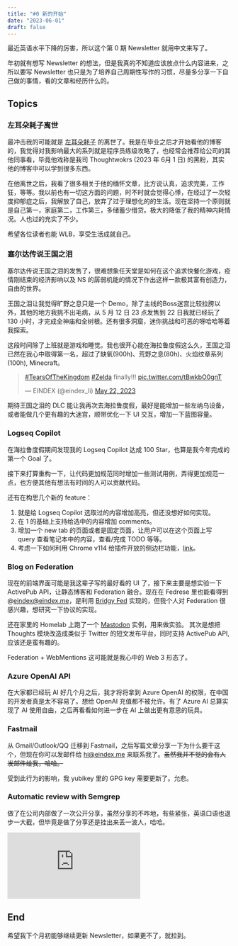 ```yaml
---
title: "#0 新的开始"
date: "2023-06-01"
draft: false
---
```


最近英语水平下降的厉害，所以这个第 0 期 Newsletter 就用中文来写了。

年初就有想写 Newsletter 的想法，但是我真的不知道应该放点什么内容进来，之所以要写 Newsletter 也只是为了培养自己周期性写作的习惯，尽量多分享一下自己做的事情，看的文章和经历什么的。

## Topics

### 左耳朵耗子离世

最冲击我的可能就是 [左耳朵耗子](https://coolshell.cn/) 的离世了。我是在毕业之后才开始看他的博客的，我觉得对我影响最大的系列就是程序员练级攻略了，也经常会推荐给公司的其他同事看，毕竟他戏称是我司 Thoughtwokrs (2023 年 6月 1 日) 的黑粉，其实他的博客中可以学到很多东西。

在他离世之后，我看了很多相关于他的缅怀文章，比方说认真，追求完美，工作狂，等等。我以前也有一切这方面的问题，时不时就会觉得心悸，在经过了一次轻度抑郁症之后，我解放了自己，放弃了过于理想化的的生活。现在坚持一个原则就是自己第一，家庭第二，工作第三，多储蓄少借贷。极大的降低了我的精神内耗情况。人也过的充实了不少。

希望各位读者也能 WLB，享受生活成就自己。

### 塞尔达传说王国之泪

塞尔达传说王国之泪的发售了，很难想象任天堂是如何在这个追求快餐化游戏，疫情刚结束的经济影响以及 NS 的孱弱机能的情况下作出这样一款极其富有创造力，自由的世界。

王国之泪让我觉得旷野之息只是一个 Demo，除了主线的Boss迷宫比较拉胯以外，其他的地方我挑不出毛病，从 5 月 12 日 23 点发售到 22 日我就已经玩了 130 小时，才完成全神庙和全树根。还有很多洞窟，迷你挑战和可恶的呀哈哈等着我探索。

这段时间除了上班就是游戏和睡觉。我也很开心能在海拉鲁度假这么久，王国之泪已然在我心中取得第一名，超过了缺氧(900h)、荒野之息(80h)、火焰纹章系列(100h), Minecraft。

<blockquote class="twitter-tweet"><p lang="en" dir="ltr"><a href="https://twitter.com/hashtag/TearsOfTheKingdom?src=hash&amp;ref_src=twsrc%5Etfw">#TearsOfTheKingdom</a> <a href="https://twitter.com/hashtag/Zelda?src=hash&amp;ref_src=twsrc%5Etfw">#Zelda</a> finally!!! <a href="https://t.co/tBwkbO0gnT">pic.twitter.com/tBwkbO0gnT</a></p>&mdash; EINDEX (@eindex_li) <a href="https://twitter.com/eindex_li/status/1660663950848163841?ref_src=twsrc%5Etfw">May 22, 2023</a></blockquote> <script async src="https://platform.twitter.com/widgets.js" charset="utf-8"></script>

期待王国之泪的 DLC 能让我再次去海拉鲁度假，最好是能增加一些左纳乌设备，或者能做几个更有趣的大迷宫，顺带优化一下 UI 交互，增加一下蓝图容量。

### Logseq Copilot

在海拉鲁度假期间发现我的 Logseq Copilot 达成 100 Star，也算是我今年完成的第一个 Goal 了。

接下来打算重构一下，让代码更加规范同时增加一些测试用例，弄得更加规范一点，也方便其他有想法有时间的人可以贡献代码。

还有在构思几个新的 feature：

1. 就是给 Logseq Copilot 选取过的内容增加高亮，但还没想好如何实现。
2. 在 1 的基础上支持给选中的内容增加 comments。
3. 增加一个 new tab 的页面或者是固定页面，让用户可以在这个页面上写 query 查看笔记本中的内容，查看/完成 TODO 等等。
4. 考虑一下如何利用 Chrome v114 给插件开放的侧边栏功能，[link](https://developer.chrome.com/docs/extensions/reference/sidePanel/)。

### Blog on Federation 

现在的前端界面可能是我这辈子写的最好看的 UI 了，接下来主要是想实验一下 ActivePub API，让静态博客和 Federation 融合。现在在 Fedrese 里也能看得到 @eindex@eindex.me，是利用 [Bridgy Fed](https://fed.brid.gy/) 实现的，但我个人对 Federation 很感兴趣，想研究一下协议的实现。

还在家里的 Homelab 上跑了一个 [Mastodon](https://social.eindex.me/) 实例，用来做实验。
其次是想把 Thoughts 模块改造成类似于 Twitter 的短文发布平台，同时支持 ActivePub API, 应该还是蛮有趣的。 

Federation + WebMentions 这可能就是我心中的 Web 3 形态了。

### Azure OpenAI API

在大家都已经玩 AI 好几个月之后，我才将将拿到 Azure OpenAI 的权限，在中国的开发者真是太不容易了。想给 OpenAI 充值都不被允许。有了 Azure AI 总算实现了 AI 使用自由，之后再看看如何进一步在 AI 上做出更有意思的玩具。

### Fastmail

从 Gmail/Outlook/QQ 迁移到 Fastmail，之后写篇文章分享一下为什么要干这个，但现在你可以发邮件给 hi@eindex.me 来联系我了。~~虽然我并不觉的会有人发邮件给我，哈哈。~~

受到此行为的影响，我 yubikey 里的 GPG key 需要更新了。允悲。


### Automatic review with Semgrep
做了在公司内部做了一次公开分享，虽然分享的不咋地，有些紧张，英语口语也退步一大截，但毕竟是做了分享还是挂出来丢一波人，哈哈。

<iframe class="aspect-video w-full rounded-lg mb-2" src="https://www.youtube.com/embed/LRy9SZnCfhM" title="Automatic review with Semgrep" frameborder="0" allow="accelerometer; autoplay; clipboard-write; encrypted-media; gyroscope; picture-in-picture; web-share" allowfullscreen></iframe>

## End

希望我下个月初能够继续更新 Newsletter，如果更不了，就拉到。

